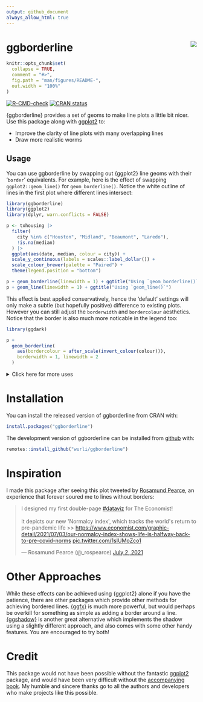 ---
output: github_document
always_allow_html: true
---
# ggborderline <img src="man/figures/logo.png" align="right" />
<!-- README.md is generated from README.Rmd. Please edit that file -->

```{r, include = FALSE}
knitr::opts_chunk$set(
  collapse = TRUE,
  comment = "#>",
  fig.path = "man/figures/README-",
  out.width = "100%"
)
```

<!-- badges: start -->
[![R-CMD-check](https://github.com/wurli/ggborderline/workflows/R-CMD-check/badge.svg)](https://github.com/wurli/ggborderline/actions)
[![CRAN status](https://www.r-pkg.org/badges/version/ggborderline)](https://CRAN.R-project.org/package=ggborderline)
<!-- badges: end -->

{ggborderline} provides a set of geoms to make line plots a little bit nicer. Use
this package along with [ggplot2](https://ggplot2.tidyverse.org/) to:

* Improve the clarity of line plots with many overlapping lines
* Draw more realistic worms

## Usage

You can use ggborderline by swapping out {ggplot2} line geoms with their '`border`'
equivalents. For example, here is the effect of swapping `ggplot2::geom_line()` 
for `geom_borderline()`. Notice the white outline of lines in the first plot where
different lines intersect:

```{r example, fig.show='hold', out.width='50%', fig.width=5}
library(ggborderline)
library(ggplot2)
library(dplyr, warn.conflicts = FALSE)

p <- txhousing |>
  filter(
    city %in% c("Houston", "Midland", "Beaumont", "Laredo"),
    !is.na(median)
  ) |>
  ggplot(aes(date, median, colour = city)) +
  scale_y_continuous(labels = scales::label_dollar()) +
  scale_colour_brewer(palette = "Paired") +
  theme(legend.position = "bottom")

p + geom_borderline(linewidth = 1) + ggtitle("Using `geom_borderline()`")
p + geom_line(linewidth = 1) + ggtitle("Using `geom_line()`")
```

This effect is best applied conservatively, hence the 'default' settings
will only make a subtle (but hopefully positive) difference to existing plots. 
However you can still adjust the `borderwidth` and `bordercolour` aesthetics.
Notice that the border is also much more noticable in the legend too:
```{r}
library(ggdark)

p + 
  geom_borderline(
    aes(bordercolour = after_scale(invert_colour(colour))),
    borderwidth = 1, linewidth = 2
  )
```

<details>
<summary>Click here for more uses</summary>
```{r, echo = FALSE}
x <- seq(-1, 0.5, length.out = 500)

worms <- data.frame(
  x = rep(x, 2), y = c(sin(x * pi), cos(x * pi)),
  colour = rep(c("pink", "pink2"), each = 500)
)

dirt_colours <- c("#453d30", "#453d30", "#988b77", "#856e52", "#695e48")

background <- data.frame(
  x = runif(30000, -1.1, 0.6), y = runif(30000, -1.1, 1.1),
  colour = sample(dirt_colours, 10000, replace = TRUE)
)

ggplot(worms, aes(x, y, colour = colour)) +
  geom_point(data = background, size = 2.5, alpha = 0.8) +
  geom_borderline(linewidth = 10, borderwidth = 1, bordercolour = "pink3", lineend = "round") +
  scale_colour_identity() +
  theme_void() +
  theme(panel.background = element_rect(fill = "grey10")) +
  annotate(geom = "text", label = ":)", x = 0.5, y = 0:1, angle = 270, size = 6)
```

[Worm code](https://github.com/wurli/ggborderline/blob/main/README.Rmd)

</details>

# Installation

You can install the released version of ggborderline from CRAN with:
```r
install.packages("ggborderline")
```
The development version of ggborderline can be installed from [github](https://github.com/wurli/ggborderline) with:
```r
remotes::install_github("wurli/ggborderline")
```

# Inspiration
I made this package after seeing this plot tweeted by [Rosamund Pearce](https://twitter.com/_rospearce),
an experience that forever soured me to lines without borders:
<blockquote class="twitter-tweet"><p lang="en" dir="ltr">I designed my first double-page <a href="https://twitter.com/hashtag/dataviz?src=hash&amp;ref_src=twsrc%5Etfw">#dataviz</a> for The Economist!<br><br>It depicts our new &#39;Normalcy index&#39;, which tracks the world&#39;s return to pre-pandemic life &gt;&gt; <a href="https://www.economist.com/graphic-detail/2021/07/03/our-normalcy-index-shows-life-is-halfway-back-to-pre-covid-norms">https://www.economist.com/graphic-detail/2021/07/03/our-normalcy-index-shows-life-is-halfway-back-to-pre-covid-norms</a> <a href="https://twitter.com/_rospearce/status/1410903833442717698/photo/1">pic.twitter.com/1sIUMoZco1</a></p>&mdash; Rosamund Pearce (@_rospearce) <a href="https://twitter.com/_rospearce/status/1410903833442717698?ref_src=twsrc%5Etfw">July 2, 2021</a></blockquote> <script async src="https://platform.twitter.com/widgets.js" charset="utf-8"></script>

# Other Approaches
While these effects can be achieved using {ggplot2} alone if you have the
patience, there are other packages which provide other methods for achieving bordered
lines. [{ggfx}](https://ggfx.data-imaginist.com/) is much more powerful, but 
would perhaps be overkill for something as simple as adding a border around a line.
[{ggshadow}](https://github.com/marcmenem/ggshadow) is another great alternative
which implements the shadow using a slightly different approach, and also comes with
some other handy features. You are encouraged to try both!

# Credit
This package would not have been possible without the fantastic [ggplot2](https://ggplot2.tidyverse.org/)
package, and would have been very difficult without the [accompanying book](https://ggplot2-book.org/). 
My humble and sincere thanks go to all the authors and developers who make projects like this possible.
